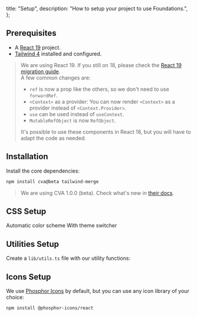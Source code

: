   title: "Setup",
  description: "How to setup your project to use Foundations.",
};

## Prerequisites

- A [React 19](https://react.dev/blog/2024/12/05/react-19) project.
- [Tailwind 4](https://tailwindcss.com/) installed and configured.

> We are using React 19. If you still on 18, please check the [React 19 migration guide](https://react.dev/blog/2024/04/25/react-19-upgrade-guide).  
> A few common changes are:
>
> - `ref` is now a prop like the others, so we don't need to use `forwardRef`.
> - `<Context>` as a provider: You can now render `<Context>` as a provider instead of `<Context.Provider>`.
> - `use` can be used instead of `useContext`.
> - `MutableRefObject` is now `RefObject`.
>
> It's possible to use these components in React 18, but you will have to adapt the code as needed.

## Installation

Install the core dependencies:

```bash
npm install cva@beta tailwind-merge
```

> We are using CVA 1.0.0 (beta). Check what's new in [their docs](https://beta.cva.style/getting-started/whats-new).

## CSS Setup

<Tabs>
  <TabsItems>
    <TabsItem>Automatic color scheme</TabsItem>
    <TabsItem>With theme switcher</TabsItem>
  </TabsItems>
  <TabsPanels>
    <TabsPanel>
      <SourceCode file="src/foundations/setup/globals-prefers-schema.css" />
    </TabsPanel>
    <TabsPanel>
      <SourceCode file="src/foundations/setup/globals-data-attr.css" />
    </TabsPanel>
  </TabsPanels>
</Tabs>

## Utilities Setup

Create a `lib/utils.ts` file with our utility functions:

<SourceCode file="src/lib/utils/index.ts" />

## Icons Setup

We use [Phosphor Icons](https://phosphoricons.com/) by default, but you can use any icon library of your choice:

```bash
npm install @phosphor-icons/react
```
